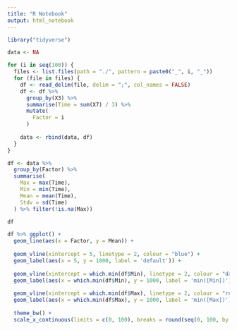 ```yaml
---
title: "R Notebook"
output: html_notebook
---
```


```r
library("tidyverse")
```

```r
data <- NA

for (i in seq(100)) {
  files <- list.files(path = "./", pattern = paste0("_", i, "_"))
  for (file in files) {
    df <- read_delim(file, delim = ";", col_names = FALSE)
    df <- df %>%
      group_by(X3) %>%
      summarise(Time = sum(X7) / 3) %>%
      mutate(
        Factor = i
      )
    
    data <- rbind(data, df)
  }
}
```

```r
df <- data %>%
  group_by(Factor) %>%
  summarise(
    Max = max(Time),
    Min = min(Time),
    Mean = mean(Time),
    Stdv = sd(Time)
  ) %>% filter(!is.na(Max))

df

df %>% ggplot() +
  geom_line(aes(x = Factor, y = Mean)) +
  
  geom_vline(xintercept = 5, linetype = 2, colour = "blue") +
  geom_label(aes(x = 5, y = 1000, label = 'default')) +
  
  geom_vline(xintercept = which.min(df$Min), linetype = 2, colour = "darkgreen") +
  geom_label(aes(x = which.min(df$Min), y = 1000, label = 'min([Min])')) +
  
  geom_vline(xintercept = which.min(df$Max), linetype = 2, colour = "red") +
  geom_label(aes(x = which.min(df$Max), y = 1000, label = 'min([Max])')) +
    
  theme_bw() +
  scale_x_continuous(limits = c(0, 100), breaks = round(seq(0, 100, by = 5), 2)) 
```
